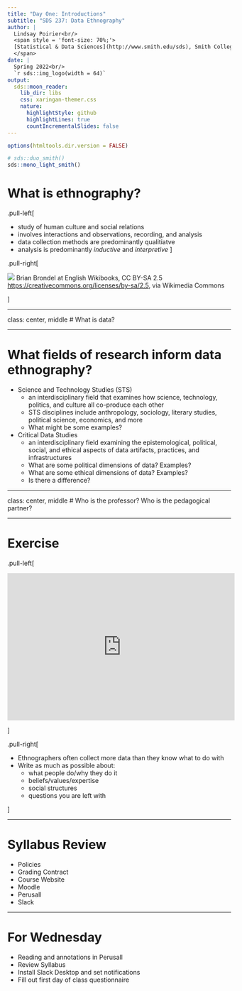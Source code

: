 ```yaml
---
title: "Day One: Introductions"
subtitle: "SDS 237: Data Ethnography"
author: |
  Lindsay Poirier<br/>
  <span style = 'font-size: 70%;'>
  [Statistical & Data Sciences](http://www.smith.edu/sds), Smith College<br/>
  </span>
date: |
  Spring 2022<br/>
  `r sds::img_logo(width = 64)`
output:
  sds::moon_reader:
    lib_dir: libs
    css: xaringan-themer.css
    nature:
      highlightStyle: github
      highlightLines: true
      countIncrementalSlides: false
---
```


```r
options(htmltools.dir.version = FALSE)
```

```r
# sds::duo_smith()
sds::mono_light_smith()
```

# What is ethnography?

.pull-left[

* study of human culture and social relations
* involves interactions and observations, recording, and analysis
* data collection methods are predominantly qualitiatve 
* analysis is predominantly *inductive* and *interpretive*
]

.pull-right[

![](https://upload.wikimedia.org/wikipedia/commons/7/75/Inductive_Deductive_Reasoning.svg)
Brian Brondel at English Wikibooks, CC BY-SA 2.5 <https://creativecommons.org/licenses/by-sa/2.5>, via Wikimedia Commons

]

---

class: center, middle
# What is data?

---

# What fields of research inform data ethnography?

* Science and Technology Studies (STS)
  * an interdisciplinary field that examines how science, technology, politics, and culture all co-produce each other
  * STS disciplines include anthropology, sociology, literary studies, political science, economics, and more
  * What might be some examples?
* Critical Data Studies
  * an interdisciplinary field examining the epistemological, political, social, and ethical aspects of data artifacts, practices, and infrastructures
  * What are some political dimensions of data? Examples?
  * What are some ethical dimensions of data? Examples?
  * Is there a difference?
  
---

class: center, middle
# Who is the professor? Who is the pedagogical partner?
  
---


# Exercise

.pull-left[

<iframe width="512" height="332" src="https://player.pbs.org/viralplayer/2365415341/" allowfullscreen allow="encrypted-media" style="border: 0;"></iframe>

]

.pull-right[

* Ethnographers often collect more data than they know what to do with
* Write as much as possible about:
  * what people do/why they do it
  * beliefs/values/expertise
  * social structures
  * questions you are left with
  
]

---


# Syllabus Review

* Policies
* Grading Contract
* Course Website
* Moodle
* Perusall
* Slack

---


# For Wednesday

* Reading and annotations in Perusall
* Review Syllabus
* Install Slack Desktop and set notifications
* Fill out first day of class questionnaire

